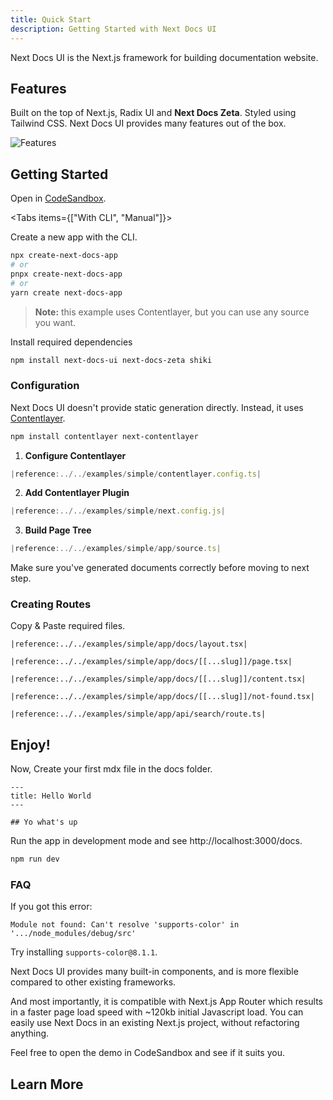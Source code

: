 ```yaml
---
title: Quick Start
description: Getting Started with Next Docs UI
---
```



Next Docs UI is the Next.js framework for building documentation website.

## Features

Built on the top of Next.js, Radix UI and **Next Docs Zeta**. Styled using
Tailwind CSS. Next Docs UI provides many features out of the box.

![Features](/features.png)

## Getting Started

Open in [CodeSandbox](https://githubbox.com/SonMooSans/next-docs-ui-template).

<Tabs items={["With CLI", "Manual"]}>

<Tab value="With CLI">

Create a new app with the CLI.

```bash
npx create-next-docs-app
# or
pnpx create-next-docs-app
# or
yarn create next-docs-app
```

> **Note:** this example uses Contentlayer, but you can use any source you want.

</Tab>

<Tab value="Manual">

Install required dependencies

```bash
npm install next-docs-ui next-docs-zeta shiki
```

<h3>Configuration</h3>

Next Docs UI doesn't provide static generation directly. Instead, it uses
[Contentlayer](https://www.contentlayer.dev).

```bash
npm install contentlayer next-contentlayer
```

1. **Configure Contentlayer**

```ts {4} title="contentlayer.config.ts"
|reference:../../examples/simple/contentlayer.config.ts|
```

2. **Add Contentlayer Plugin**

```js title="next.config.js"
|reference:../../examples/simple/next.config.js|
```

3. **Build Page Tree**

```ts title="app/source.ts"
|reference:../../examples/simple/app/source.ts|
```

Make sure you've generated documents correctly before moving to next step.

<h3>Creating Routes</h3>

Copy & Paste required files.

<Accordions type="single" collapsible>

<Accordion title="Docs Layout">

```tsx title="app/docs/layout.tsx"
|reference:../../examples/simple/app/docs/layout.tsx|
```

</Accordion>

<Accordion title="Docs Page">

```tsx title="app/docs/[[...slug]]/page.tsx"
|reference:../../examples/simple/app/docs/[[...slug]]/page.tsx|
```

</Accordion>

<Accordion title="MDX Content">

```tsx title="app/docs/[[...slug]]/content.tsx"
|reference:../../examples/simple/app/docs/[[...slug]]/content.tsx|
```

</Accordion>

<Accordion title="Not Found Page">

```tsx title="app/docs/[[...slug]]/not-found.tsx"
|reference:../../examples/simple/app/docs/[[...slug]]/not-found.tsx|
```

</Accordion>

<Accordion title="Search API Route">

```tsx title="app/api/search/route.ts"
|reference:../../examples/simple/app/api/search/route.ts|
```

</Accordion>

</Accordions>

</Tab>
</Tabs>

## Enjoy!

Now, Create your first mdx file in the docs folder.

```mdx title="/content/docs/index.mdx"
---
title: Hello World
---

## Yo what's up
```

Run the app in development mode and see http://localhost:3000/docs.

```bash
npm run dev
```

### FAQ

<Accordions type="single" collapsible>
<Accordion title="How to fix 'supports-color' error?">

If you got this error:

```
Module not found: Can't resolve 'supports-color' in '.../node_modules/debug/src'
```

Try installing `supports-color@8.1.1`.

</Accordion>
<Accordion title="Why Next Docs UI?">

Next Docs UI provides many built-in components, and is more flexible compared to
other existing frameworks.

And most importantly, it is compatible with Next.js App Router which results in
a faster page load speed with ~120kb initial Javascript load. You can easily use
Next Docs in an existing Next.js project, without refactoring anything.

Feel free to open the demo in CodeSandbox and see if it suits you.

</Accordion>
</Accordions>

## Learn More

<Cards>
  <Card
    href="/docs/headless/contentlayer/configuration#pages-structure"
    title="Page Structure"
    description="Learn how to structure your pages"
  />
  <Card
    href="/docs/ui/internationalization"
    title="Learn I18n"
    description="Learn how to implement I18n"
  />
  <Card
    href="/docs/ui/theme"
    title="Theming"
    description="Add themes to Next Docs UI"
  />
  <Card
    href="/docs/ui/components/codeblock"
    title="Code Block"
    description="Learn how to use code blocks in MDX"
  />
</Cards>
